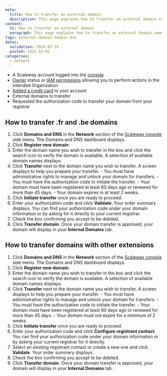 ```yaml
---
meta:
  title: How to transfer an external domain
  description: This page explains how to transfer an external domain name with Scaleway Domains and DNS.
content:
  h1: How to transfer an external domain
  paragraph: This page explains how to transfer an external domain name with Scaleway Domains and DNS.
tags: external-domain domain dns
dates:
  validation: 2024-03-25
  posted: 2022-03-01
categories:
  - network
---
```


<Macro id="requirements" />

- A Scaleway account logged into the [console](https://console.scaleway.com)
- [Owner](/identity-and-access-management/iam/concepts/#owner) status or [IAM permissions](/identity-and-access-management/iam/concepts/#permission) allowing you to perform actions in the intended Organization
- [Added a credit card](/console/billing/quickstart/#how-to-add-a-payment-method) to your account
- External domains to transfer
- Requested the authorization code to transfer your domain from your registrar

## How to transfer .fr and .be domains

1. Click **Domains and DNS** in the **Network** section of the [Scaleway console](https://console.scaleway.com) side menu. The Domains and DNS dashboard displays. 
2. Click <Icon name="plus" /> **Register new domain**:
    <Lightbox src="scaleway-register_new_domain.webp" alt="" />
3. Enter the domain name you wish to transfer in the box and click the search icon to verify the domain is available. A selection of available domain names displays.
4. Click **Transfer** next to the domain name you wish to transfer. A screen displays to help you prepare your transfer.
    <Message type="important">
        - You must have administrative rights to manage and unlock your domain for transfers.
        - You must have the authorization code to initiate the transfer.
        - Your domain must have been registered at least 60 days ago or renewed for more than 45 days.
        - Your domain expires in at least 2 weeks.
    </Message>
5. Click **Initiate transfer** once you are ready to proceed.
6. Enter your authorization code and click **Validate**. Your order summary displays.
    <Message type="tip">
     You can find your authorization code under your domain information or by asking for it directly to your current registrar.
    </Message>
7. Check the box confirming you accept to be debited.
8. Click **Transfer domain**. Once your domain transfer is approved, your domain will display in your **Internal Domains** tab.

## How to transfer domains with other extensions

1. Click **Domains and DNS** in the **Network** section of the [Scaleway console](https://console.scaleway.com) side menu. The Domains and DNS dashboard displays. 
2. Click <Icon name="plus" /> **Register new domain**:
    <Lightbox src="scaleway-register_new_domain.webp" alt="" />
3. Enter the domain name you wish to transfer in the box and click the search icon to verify the domain is available. A selection of available domain names displays.
4. Click **Transfer** next to the domain name you wish to transfer. A screen displays to help you prepare your transfer.
    <Message type="important">
        - You must have administrative rights to manage and unlock your domain for transfers.
        - You must have the authorization code to initiate the transfer.
        - Your domain must have been registered at least 60 days ago or renewed for more than 45 days.
        - Your domain must not expire for a minimum of 2 weeks.
    </Message>
5. Click **Initiate transfer** once you are ready to proceed.
6. Enter your authorization code and click **Configure registrant contact**.
    <Message type="tip">
     You can find your authorization code under your domain information or by asking your current registrar for it directly.
    </Message>
7. Select an existing registrant contact or create a new one and click **Validate**. Your order summary displays.
8. Check the box confirming you accept to be debited.
9. Click **Transfer domain**. Once your domain transfer is approved, your domain will display in your **Internal Domains** tab.


